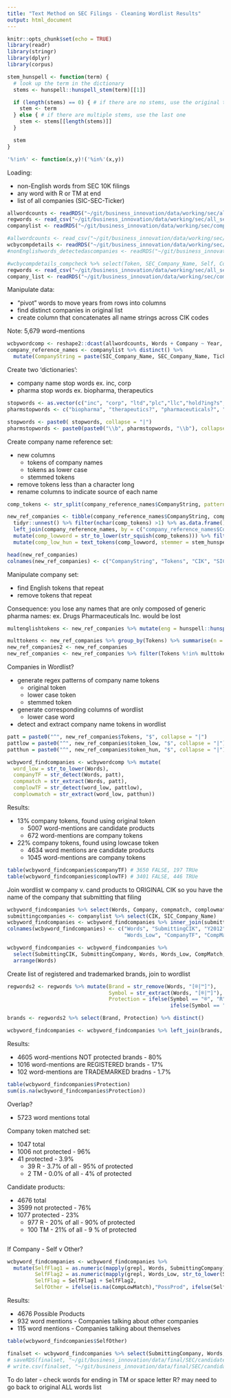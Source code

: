 ```yaml
---
title: "Text Method on SEC Filings - Cleaning Wordlist Results"
output: html_document
---
```




```r
knitr::opts_chunk$set(echo = TRUE)
library(readr)
library(stringr)
library(dplyr)
library(corpus)
```

```r
stem_hunspell <- function(term) {
  # look up the term in the dictionary
  stems <- hunspell::hunspell_stem(term)[[1]]

  if (length(stems) == 0) { # if there are no stems, use the original term
    stem <- term
  } else { # if there are multiple stems, use the last one
    stem <- stems[[length(stems)]]
  }

  stem
}

'%!in%' <- function(x,y)!('%in%'(x,y))
```

Loading: 

* non-English words from SEC 10K filings
* any word with R or TM at end
* list of all companies (SIC-SEC-Ticker)

```r
allwordcounts <- readRDS("~/git/business_innovation/data/working/sec/allnonenglishwordcounts.RDS")
regwords <- read_csv("~/git/business_innovation/data/working/sec/all_secregwordlists.csv")
companylist <- readRDS("~/git/business_innovation/data/working/sec/companylist.RDS")
```

```r
#allwordcounts <- read_csv("~/git/business_innovation/data/working/sec/all_secwordlists.csv")
wcbycompdetails <- readRDS("~/git/business_innovation/data/working/sec/fuzzymatching/2_wcbycompdetails.RDS")
#nonEnglishwords_detectedascompanies <- readRDS("~/git/business_innovation/data/working/sec/fuzzymatching/4_tokencompanyrefset.RDS")

#wcbycompdetails_compcheck %>% select(Token, SEC_Company_Name, Self, Comp) %>% filter( Comp > 0 )
regwords <- read_csv("~/git/business_innovation/data/working/sec/all_secregwordlists.csv")
company_list <- readRDS("~/git/business_innovation/data/working/sec/companylist_secsictick.RDS")
```

Manipulate data:

* "pivot" words to move years from rows into columns
* find distinct companies in original list
* create column that concatenates all name strings across CIK codes

Note: 5,679 word-mentions

```r
wcbywordcomp <- reshape2::dcast(allwordcounts, Words + Company ~ Year, sum) #wcbyword <- reshape2::dcast(allwordcounts, Words ~ Year, sum)
company_reference_names <- companylist %>% distinct() %>% 
  mutate(CompanyString = paste(SIC_Company_Name, SEC_Company_Name, Ticker_Company_Name)) 
```

Create two 'dictionaries':

* company name stop words ex. inc, corp
* pharma stop words ex. biopharma, therapeutics

```r
stopwords <- as.vector(c("inc", "corp", "ltd","plc","llc","hold?ing?s","international","group","acquisition","american","china","usa"))
pharmstopwords <- c("biopharma", "therapeutics?", "pharmaceuticals?", "international", "sciences?", "medical", "technology", "phrma", "pharma", "bio", "biosciences?")

stopwords <- paste0( stopwords, collapse = "|")
pharmstopwords <- paste0(paste0("\\b", pharmstopwords, "\\b"), collapse = "|")
```

Create company name reference set: 

* new columns 
    - tokens of company names
    - tokens as lower case
    - stemmed tokens 
* remove tokens less than a character long
* rename columns to indicate source of each name

```r
comp_tokens <- str_split(company_reference_names$CompanyString, pattern = " |[[:punct:]]")

new_ref_companies <- tibble(company_reference_names$CompanyString, comp_tokens) %>% # head() %>% 
  tidyr::unnest() %>% filter(nchar(comp_tokens) >1) %>% as.data.frame() %>%
  left_join(company_reference_names, by = c("company_reference_names$CompanyString" = "CompanyString")) %>%
  mutate(comp_lowword = str_to_lower(str_squish(comp_tokens))) %>% filter(comp_lowword %!in% stopwords) %>% 
  mutate(comp_low_hun = text_tokens(comp_lowword, stemmer = stem_hunspell)) %>% tidyr::unnest() %>% distinct()

head(new_ref_companies)
colnames(new_ref_companies) <- c("CompanyString", "Tokens", "CIK", "SIC_Company_Name", "SIC_SIC", "SIC_Industry", "SIC_Location", "SEC_Company_Name", "SEC_SIC", "Ticker_Code", "Ticker_Company_Name", "Ticker_Exchange", "Ticker_SIC_Code", "Ticker_Location", "Ticker_IncLoc", "Ticker_IRS", "token_low", "token_hun")
```

Manipulate company set: 

* find English tokens that repeat 
* remove tokens that repeat 

Consequence: you lose any names that are only composed of generic pharma names: ex. Drugs Pharmaceuticals Inc. would be lost

```r
multenglishtokens <- new_ref_companies %>% mutate(eng = hunspell::hunspell_check(token_hun)) %>% filter(eng == "TRUE") %>% group_by(token_hun) %>% summarise(n = n()) %>% filter(n > 1)

multtokens <- new_ref_companies %>% group_by(Tokens) %>% summarise(n = n()) %>% filter(n > 1)
new_ref_companies2 <- new_ref_companies
new_ref_companies <- new_ref_companies %>% filter(Tokens %!in% multtokens$Tokens)
```

Companies in Wordlist?

* generate regex patterns of company name tokens
    - original token
    - lower case token
    - stemmed token
* generate corresponding columns of wordlist
    - lower case word
* detect and extract company name tokens in wordlist

```r
patt = paste0("^", new_ref_companies$Tokens, "$", collapse = "|")
pattlow = paste0("^", new_ref_companies$token_low, "$", collapse = "|")
patthun = paste0("^", new_ref_companies$token_hun, "$", collapse = "|")

wcbyword_findcompanies <- wcbywordcomp %>% mutate(
  word_low = str_to_lower(Words),
  companyTF = str_detect(Words, patt), 
  compmatch = str_extract(Words, patt), 
  complowTF = str_detect(word_low, pattlow),
  complowmatch = str_extract(word_low, patthun))

```

Results: 

* 13% company tokens, found using original token 
    - 5007 word-mentions are candidate products
    - 672 word-mentions are company tokens
* 22% company tokens, found using lowcase token
    - 4634 word mentions are candidate products
    - 1045 word-mentions are company tokens

```r
table(wcbyword_findcompanies$companyTF) # 3650 FALSE, 197 TRUe
table(wcbyword_findcompanies$complowTF) # 3401 FALSE, 446 TRUe
```

Join wordlist w company v. cand products to ORIGINAL CIK so you have the name of the company that submitting that filing

```r
wcbyword_findcompanies %>% select(Words, Company, compmatch, complowmatch)
submittingcompanies <- companylist %>% select(CIK, SIC_Company_Name)
wcbyword_findcompanies <- wcbyword_findcompanies %>% inner_join(submittingcompanies, by = c("Company" = "CIK"))
colnames(wcbyword_findcompanies) <- c("Words", "SubmittingCIK", "Y2012", "Y2013", "Y2014", "Y2015", "Y2016", "Y2017",
                                      "Words_Low", "CompanyTF", "CompMatch", "CompLowTF", "CompLowMatch", "SubmittingCompany")

wcbyword_findcompanies <- wcbyword_findcompanies %>% 
  select(SubmittingCIK, SubmittingCompany, Words, Words_Low, CompMatch, CompLowMatch, Y2012, Y2013, Y2014, Y2015, Y2016, Y2017) %>%
  arrange(Words)
```

Create list of registered and trademarked brands, join to wordlist

```r
regwords2 <- regwords %>% mutate(Brand = str_remove(Words, "[®|™]"), 
                                 Symbol = str_extract(Words, "[®|™]"),
                                 Protection = ifelse(Symbol == "®", "R", 
                                                     ifelse(Symbol == "™", "T", "N")))

brands <- regwords2 %>% select(Brand, Protection) %>% distinct()

wcbyword_findcompanies <- wcbyword_findcompanies %>% left_join(brands, by = c("Words" = "Brand"))
```

Results: 

* 4605 word-mentions NOT protected brands - 80%
* 1016 word-mentions are REGISTERED brands - 17%
* 102 word-mentions are TRADEMARKED bradns - 1.7%

```r
table(wcbyword_findcompanies$Protection)
sum(is.na(wcbyword_findcompanies$Protection))
```

Overlap? 

* 5723 word mentions total

Company token matched set:

* 1047 total 
* 1006 not protected - 96%
* 41 protected - 3.9%
    - 39 R - 3.7% of all - 95% of protected
    - 2 TM - 0.0% of all - 4% of protected

Candidate products:

* 4676 total 
* 3599 not protected - 76%
* 1077 protected - 23%
    - 977 R - 20% of all - 90% of protected
    - 100 TM - 21% of all - 9 % of protected

```r
```

If Company - Self v Other? 

```r
wcbyword_findcompanies <- wcbyword_findcompanies %>% 
  mutate(SelfFlag1 = as.numeric(mapply(grepl, Words, SubmittingCompany)),
         SelfFlag2 = as.numeric(mapply(grepl, Words_Low, str_to_lower(SubmittingCompany))),
         SelfFlag = SelfFlag1 + SelfFlag2,
         SelfOther = ifelse(is.na(CompLowMatch),"PossProd", ifelse(SelfFlag > 0, "CompSelf", "CompOther" ))) 
```

Results: 

* 4676 Possible Products
* 932 word mentions - Companies talking about other companies
* 115 word mentions - Companies talking about themselves

```r
table(wcbyword_findcompanies$SelfOther)

```

```r
finalset <- wcbyword_findcompanies %>% select(SubmittingCompany, Words, Y2012, Y2013, Y2014, Y2015, Y2016, Y2017, Protection, SelfOther)
# saveRDS(finalset, "~/git/business_innovation/data/final/SEC/candidateproduct.RDS")
# write.csv(finalset, "~/git/business_innovation/data/final/SEC/candidateproduct.csv", row.names = FALSE)
```


To do later - check words for ending in TM or space letter R? may need to go back to original ALL words list 
